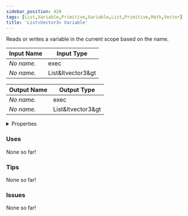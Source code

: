 ```yaml
---
sidebar_position: 420
tags: [List,Variable,Primitive,Variable,List,Primitive,Math,Vector]
title: 'List<Vector3> Variable'
---
```


Reads or writes a variable in the current scope based on the name.



<DocusaurusSvg />

| Input Name | Input Type |
|-----------|-----------|
| *No name.* | exec |
| *No name.* | List&ltvector3&gt |

| Output Name | Output Type |
|-----------|-----------|
| *No name.* | exec |
| *No name.* | List&ltvector3&gt |


<details>
  <summary>Properties</summary>
  <div>
    <div>
    <table>
      <thead>
        <tr>
          <th>Is beta required?</th>
          <th>No</th>
        </tr>
        <tr>
          <th>Is this chip a trolling risk?</th>
          <th>No</th>
        </tr>
        <tr>
          <th>Is this chip a role assignment risk?</th>
          <th>No</th>
        </tr>
        <tr>
          <th>Chip UUID</th>
          <th>35f84cfc-b10e-451e-832e-c6ad8d99685d</th>
        </tr>
        <tr>
          <th>Room availability</th>
          <th>Available everywhere</th>
        </tr>
      </thead>
    </table>
    </div>
  </div>
</details>

### Uses

None so far!

### Tips

None so far!

### Issues

None so far!
